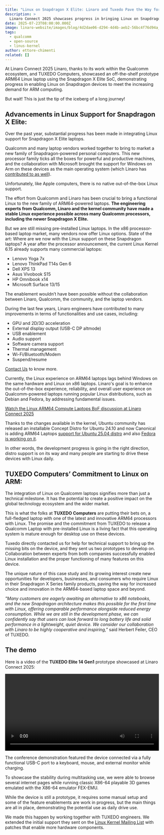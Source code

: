 ```yaml
---
title: "Linux on Snapdragon X Elite: Linaro and Tuxedo Pave the Way for ARM64 Laptops"
description: >
  Linaro Connect 2025 showcases progress in bringing Linux on Snapdragon-Powered Devices
date: 2025-07-23T08:00:00.000Z
image: linaro-website/images/blog/4d2dae06-d294-4d4b-aeb2-56bc4f76d94a_vudrqm.jpg
tags:
  - qualcomm
  - open-source
  - linus-kernel
author: ettore-chimenti
related: []
---
```


At Linaro Connect 2025 Linaro, thanks to its work within the Qualcomm ecosystem, and TUXEDO Computers, showcased an off-the-shelf prototype ARM64 Linux laptop using the Snapdragon X Elite SoC, demonstrating progress in enabling Linux on Snapdragon devices to meet the increasing demand for ARM computing.

But wait! This is just the tip of the iceberg of a long journey!

## Advancements in Linux Support for Snapdragon X Elite:

Over the past year, substantial progress has been made in integrating Linux support for Snapdragon X Elite laptops.

Qualcomm and many laptop vendors worked together to bring to market a new family of Snapdragon-powered personal computers. This new processor family ticks all the boxes for powerful and productive machines, and the collaboration with Microsoft brought the support for Windows on Arm on these devices as the main operating system (which Linaro has [contributed to as well](https://www.linaro.org/projects/windows-on-arm/)).

Unfortunately, like Apple computers, there is no native out-of-the-box Linux support.

The effort from Qualcomm and Linaro has been crucial to bring a functional Linux to the new family of ARM64-powered laptops. <strong>The engineering experts from Qualcomm, Linaro and the kernel community have made a stable Linux experience possible across many Qualcomm processors, including the newer Snapdragon X Elite.</strong>

But we are still missing pre-installed Linux laptops. In the x86 processor-based laptop market, many vendors now offer Linux options.
State of the art:
Where are we now with the Linux support on these Snapdragon laptops?
A year after the processor announcement, the current Linux Kernel 6.15 already supports many commercial laptops:

- Lenovo Yoga 7x
- Lenovo ThinkPad T14s Gen 6
- Dell XPS 13
- Asus Vivobook S15
- HP Omnibook x14
- Microsoft Surface 13/15

The enablement wouldn’t have been possible without the collaboration between Linaro, Qualcomm, the community, and the laptop vendors.

During the last few years, Linaro engineers have contributed to many improvements in terms of functionalities and use cases, including:

- GPU and 2D/3D acceleration
- External display output (USB-C DP altmode)
- USB enablement
- Audio support
- Software camera support
- Thermal management
- Wi-Fi/Bluetooth/Modem
- Suspend/resume

[Contact Us](https://www.linaro.org/contact) to know more.

Currently, the Linux experience on ARM64 laptops lags behind Windows on the same hardware and Linux on x86 laptops. Linaro's goal is to enhance the out-of-the-box experience, reliability, and overall user experience on Qualcomm-powered laptops running popular Linux distributions, such as Debian and Fedora, by addressing fundamental issues.

[Watch the Linux ARM64 Compute Laptops BoF discussion at Linaro Connect 2025](https://www.youtube.com/watch?v=2JOsQToPt00&t=11s)

Thanks to the changes available in the kernel, Ubuntu community has released an installable Concept Distro for Ubuntu 24.10 and now Canonical is adding ARM64 Laptops [support for Ubuntu 25.04 distro](https://discourse.ubuntu.com/t/faq-ubuntu-25-04-on-snapdragon-x-elite/61016) and also [Fedora is working on it](https://discussion.fedoraproject.org/t/snapdragon-x-elite-fedora-42-system-bring-up-and-looking-for-collaborators-or-sigs/153631/).

In other words, the development progress is going in the right direction, distro support is on its way and many people are starting to drive these devices with Linux daily.

## TUXEDO Computers’ Commitment to Linux on ARM:

The integration of Linux on Qualcomm laptops signifies more than just a technical milestone. It has the potential to create a positive impact on the global technology ecosystem and the wider market.

This is what the folks at <strong>TUXEDO Computers</strong> are putting their bets on, a full-fledged laptop with one of the latest and innovative ARM64 processors with Linux. The promise and the commitment from TUXEDO to release a Qualcomm Laptop with pre-installed Linux is a living fact that this operating system is mature enough for desktop use on these devices.

Tuxedo directly contacted us for help for technical support to bring up the missing bits on the device, and they sent us two prototypes to develop on. Collaboration between experts from both companies successfully enabled Linux installation and the proper functioning of many features on this device.

The unique nature of this case study and its growing interest create new opportunities for developers, businesses, and consumers who require Linux in their Snapdragon X Series family products, paving the way for increased choice and innovation in the ARM64-based laptop space and beyond.

_"Many customers are eagerly awaiting an alternative to x86 notebooks, and the new Snapdragon architecture makes this possible for the first time with Linux, offering comparable performance alongside reduced energy consumption. While we are still in the development phase, we can confidently say that users can look forward to long battery life and solid performance in a lightweight, quiet device. We consider our collaboration with Linaro to be highly cooperative and inspiring,"_ said Herbert Feiler, CEO of TUXEDO.

## The demo

Here is a video of the <strong>TUXEDO Elite 14 Gen1</strong> prototype showcased at Linaro Connect 2025:

<video controls width="100%">
  <source
    src="https://static.linaro.org/videos/copy_8494357F-6B47-4DC4-8C13-99BB510BF447 (1).MOV"
    type="video/MOV"
  />
  Your browser does not support the video tag.
</video>

The conference demonstration featured the device connected via a fully functional USB-C port to a keyboard, mouse, and external monitor while charging.

To showcase the stability during multitasking use, we were able to browse several internet pages while running classic X86-64 playable 3D games emulated with the X86-64 emulator FEX-EMU.

While the device is still a prototype, it requires some manual setup and some of the feature enablements are work in progress, but the main things are all in place, demonstrating the potential use as daily drive use.

We made this happen by working together with TUXEDO engineers. We extended the initial support they sent on the [Linux Kernel Mailing List](https://lkml.org/lkml/2025/3/6/867) with patches that enable more hardware components.
